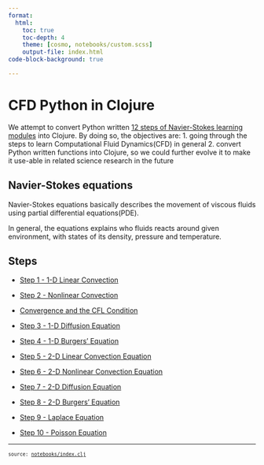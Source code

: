 ```yaml
---
format:
  html:
    toc: true
    toc-depth: 4
    theme: [cosmo, notebooks/custom.scss]
    output-file: index.html
code-block-background: true

---
```

<style></style><style>.printedClojure .sourceCode {
  background-color: transparent;
  border-style: none;
}
</style><style>.clay-limit-image-width .clay-image {max-width: 100%}
.clay-side-by-side .sourceCode {margin: 0}
.clay-side-by-side {margin: 1em 0}
</style>
<script src="index_files/md-default0.js" type="text/javascript"></script><script src="index_files/md-default1.js" type="text/javascript"></script>

# CFD Python in Clojure

We attempt to convert Python written [12 steps of Navier-Stokes learning modules](https://github.com/barbagroup/CFDPython)
into Clojure. By doing so, the objectives are:
1. going through the steps to learn Computational Fluid Dynamics(CFD) in general
2. convert Python written functions into Clojure, so we could further evolve it to
  make it use-able in related science research in the future

## Navier-Stokes equations

Navier-Stokes equations basically describes the movement of viscous fluids using
partial differential equations(PDE).

In general, the equations explains who fluids reacts around given environment,
with states of its density, pressure and temperature.

## Steps


* [Step 1 - 1-D Linear Convection](steps.step_01.html)

* [Step 2 - Nonlinear Convection](steps.step_02.html)

* [Convergence and the CFL Condition](steps.cfl_condition.html)

* [Step 3 - 1-D Diffusion Equation](steps.step_03.html)

* [Step 4 - 1-D Burgers' Equation](steps.step_04.html)

* [Step 5 - 2-D Linear Convection Equation](steps.step_05.html)

* [Step 6 - 2-D Nonlinear Convection Equation](steps.step_06.html)

* [Step 7 - 2-D Diffusion Equation](steps.step_07.html)

* [Step 8 - 2-D Burgers' Equation](steps.step_08.html)

* [Step 9 - Laplace Equation](steps.step_09.html)

* [Step 10 - Poisson Equation](steps.step_10.html)


```{=html}
<div style="background-color:grey;height:2px;width:100%;"></div>
```



```{=html}
<div><pre><small><small>source: <a href="https://github.com/scicloj/cfd-python-in-clojure/blob/main/notebooks/index.clj">notebooks/index.clj</a></small></small></pre></div>
```
